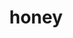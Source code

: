 ---
title: honey
description: A small, embeddable language written in Zig
template: splash
hero:
  tagline:  A small, embeddable language written in Zig
  actions:
    - text: Guide
      link: /guide
      icon: right-arrow
      variant: primary
    - text: Visit our GitHub
      link: https://github.com/honey-lang/honey
      icon: external
---